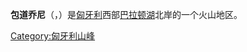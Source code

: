 {{Infobox mountain
| name = 包道乔尼
| native_name = Badacsony
| photo = Badacsony mountain from Balatonmáriafürdő, Hungary.jpg
| photo_caption = 
| elevation = {{convert|437.4|m|ft|0|abbr=on}}
| prominence = {{convert|300|m|ft|0|abbr=on}}
| map = Hungary
| map_caption = 在匈牙利的位置
| label_position = left
| listing = 
| location = {{HUN}}
| coordinates = {{coord|46|48|12.64|N|17|29|45.01|E|type:mountain_scale:100000|format=dms|display=inline,title}}
| topo = 
| type = 
| age = 
| last_eruption = 
}}
'''包道乔尼'''（{{lang-hu|Badacsony}}，{{IPA-hu|ˈbɒdɒt͡ʃoɲ}}）是[[匈牙利|匈牙利]]西部[[巴拉顿湖|巴拉顿湖]]北岸的一个火山地区。

[[Category:匈牙利山峰|Category:匈牙利山峰]]